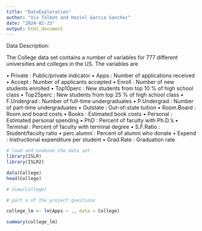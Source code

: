 ```yaml
---
title: "DataExploration"
author: "Vix Talbot and Haziel Garcia Sanchez"
date: "2024-02-23"
output: html_document
---
```

Data Description:

The College data set contains a number of variables for 777 different universities and colleges in the US. The variables are

• Private : Public/private indicator
• Apps : Number of applications received
• Accept : Number of applicants accepted
• Enroll : Number of new students enrolled
• Top10perc : New students from top 10 % of high school class • Top25perc : New students from top 25 % of high school class 
• F.Undergrad : Number of full-time undergraduates
• P.Undergrad : Number of part-time undergraduates
• Outstate : Out-of-state tuition
• Room.Board : Room and board costs
• Books : Estimated book costs
• Personal : Estimated personal spending
• PhD : Percent of faculty with Ph.D.’s
• Terminal : Percent of faculty with terminal degree • S.F.Ratio : Student/faculty ratio
• perc.alumni : Percent of alumni who donate
• Expend : Instructional expenditure per student
• Grad.Rate : Graduation rate

```r
# load and examine the data set
library(ISLR)
library(ISLR2)

data(College)
head(College)

# View(College)

```



```r
# part a of the project questions

college_lm <- lm(Apps ~ ., data = College)

summary(college_lm)

```